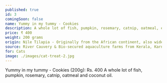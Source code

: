 ---
published: true
id: 3
comingSoon: false
name: Yummy in my tummy - Cookies
description: A whole lot of fish, pumpkin, rosemary, catnip, oatmeal, eggs and coconut oil. 
price: ₹ 400
weight: 200 grams
origin: Nile Tilapia - Originally from the African continent, also widely used in Indian aquaculture-pond fisheries. 
source: River Cauvery & Bio-secured aquaculture farms from Kerala, Karnataka and Andhra Pradesh.
for: Cats
image: ./images/cat-treat-2.jpg 
---

Yummy in my tummy - Cookies (200g): Rs. 400
A whole lot of fish, pumpkin, rosemary, catnip, oatmeal and coconut oil. 